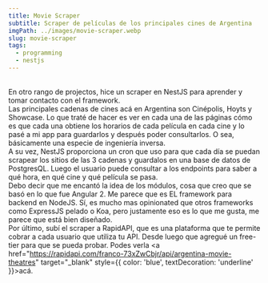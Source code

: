 ```yaml
---
title: Movie Scraper
subtitle: Scraper de películas de los principales cines de Argentina
imgPath: ../images/movie-scraper.webp
slug: movie-scraper
tags:
  - programming
  - nestjs
---
```

\
En otro rango de projectos, hice un scraper en NestJS para aprender y tomar contacto con el framework.
\
Las principales cadenas de cines acá en Argentina son Cinépolis, Hoyts y Showcase. Lo que traté de hacer es ver en cada una de las páginas cómo es que cada una obtiene los horarios de cada película en cada cine y lo pasé a mi app para guardarlos y después poder consultarlos. O sea, básicamente una especie de ingeniería inversa.
\
A su vez, NestJS proporciona un cron que uso para que cada día se puedan scrapear los sitios de las 3 cadenas y guardalos en una base de datos de PostgresQL. Luego el usuario puede consultar a los endpoints para saber a qué hora, en qué cine y qué película se pasa.
\
Debo decir que me encantó la idea de los módulos, cosa que creo que se basó en lo que fue Angular 2. Me parece que es EL framework para backend en NodeJS. Sí, es mucho mas opinionated que otros frameworks como ExpressJS pelado o Koa, pero justamente eso es lo que me gusta, me parece que está bien diseñado.
\
Por último, subí el scraper a RapidAPI, que es una plataforma que te permite cobrar a cada usuario que utiliza tu API. Desde luego que agregué un free-tier para que se pueda probar. Podes verla
<a href="https://rapidapi.com/franco-73xZwCbjr/api/argentina-movie-theatres" target="_blank" style={{ color: 'blue', textDecoration: 'underline' }}>acá</a>.
